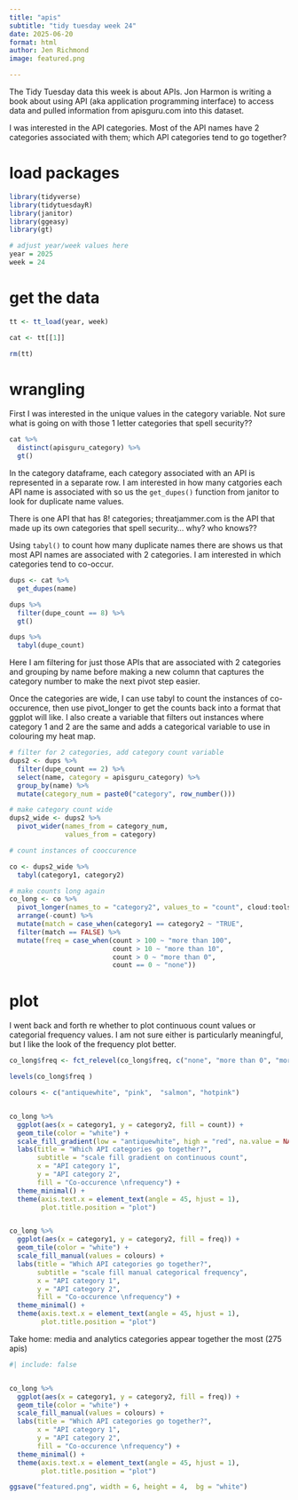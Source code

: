 ```yaml
---
title: "apis"
subtitle: "tidy tuesday week 24"
date: 2025-06-20
format: html
author: Jen Richmond
image: featured.png

---
```


The Tidy Tuesday data this week is about APIs. Jon Harmon is writing a book about using API (aka application programming interface) to access data and pulled information from apisguru.com into this dataset. 

I was interested in the API categories. Most of the API names have 2 categories associated with them; which API categories tend to go together?

# load packages

```r
library(tidyverse)
library(tidytuesdayR)
library(janitor)
library(ggeasy)
library(gt)

# adjust year/week values here
year = 2025
week = 24
```

# get the data

```r

tt <- tt_load(year, week)

cat <- tt[[1]]

rm(tt)

```


# wrangling

First I was interested in the unique values in the category variable. Not sure what is going on with those 1 letter categories that spell security?? 

```r

cat %>%
  distinct(apisguru_category) %>%
  gt()

```

In the category dataframe, each category associated with an API is represented in a separate row. I am interested in how many catgories each API name is associated with so us the `get_dupes()` function from janitor to look for duplicate name values. 

There is one API that has 8! categories; threatjammer.com is the API that made up its own categories that spell security... why? who knows??

Using `tabyl()` to count how many duplicate names there are shows us that most API names are associated with 2 categories. I am interested in which categories tend to co-occur. 

```r

dups <- cat %>%
  get_dupes(name) 

dups %>%
  filter(dupe_count == 8) %>%
  gt()

dups %>%
  tabyl(dupe_count)

```

Here I am filtering for just those APIs that are associated with 2 categories and grouping by name before making a new column that captures the category number to make the next pivot step easier. 

Once the categories are wide, I can use tabyl to count the instances of co-occurence, then use pivot_longer to get the counts back into a format that ggplot will like. I also create a variable that filters out instances where category 1 and 2 are the same and adds a categorical variable to use in  colouring my heat map. 


```r
# filter for 2 categories, add category count variable
dups2 <- dups %>%
  filter(dupe_count == 2) %>%
  select(name, category = apisguru_category) %>%
  group_by(name) %>%
  mutate(category_num = paste0("category", row_number())) 

# make category count wide
dups2_wide <- dups2 %>%
  pivot_wider(names_from = category_num, 
              values_from = category)

# count instances of cooccurence

co <- dups2_wide %>%
  tabyl(category1, category2)

# make counts long again 
co_long <- co %>%
  pivot_longer(names_to = "category2", values_to = "count", cloud:tools) %>%
  arrange(-count) %>%
  mutate(match = case_when(category1 == category2 ~ "TRUE",                            category1 != category2 ~ "FALSE")) %>%
  filter(match == FALSE) %>%
  mutate(freq = case_when(count > 100 ~ "more than 100", 
                          count > 10 ~ "more than 10", 
                          count > 0 ~ "more than 0", 
                          count == 0 ~ "none"))


```

# plot

I went back and forth re whether to plot continuous count values or categorial frequency values. I am not sure either is particularly meaningful, but I like the look of the frequency plot better. 

```r
co_long$freq <- fct_relevel(co_long$freq, c("none", "more than 0", "more than 10", "more than 100"))

levels(co_long$freq )

colours <- c("antiquewhite", "pink",  "salmon", "hotpink")


co_long %>%
  ggplot(aes(x = category1, y = category2, fill = count)) +
  geom_tile(color = "white") +
  scale_fill_gradient(low = "antiquewhite", high = "red", na.value = NA) +
  labs(title = "Which API categories go together?",
       subtitle = "scale fill gradient on continuous count",
       x = "API category 1", 
       y = "API category 2",
       fill = "Co-occurence \nfrequency") +
  theme_minimal() +
  theme(axis.text.x = element_text(angle = 45, hjust = 1), 
        plot.title.position = "plot")


co_long %>%
  ggplot(aes(x = category1, y = category2, fill = freq)) +
  geom_tile(color = "white") +
  scale_fill_manual(values = colours) +
  labs(title = "Which API categories go together?",
       subtitle = "scale fill manual categorical frequency",
       x = "API category 1", 
       y = "API category 2",
       fill = "Co-occurence \nfrequency") +
  theme_minimal() +
  theme(axis.text.x = element_text(angle = 45, hjust = 1), 
        plot.title.position = "plot")


```


Take home: media and analytics categories appear together the most (275 apis)

```r
#| include: false


co_long %>%
  ggplot(aes(x = category1, y = category2, fill = freq)) +
  geom_tile(color = "white") +
  scale_fill_manual(values = colours) +
  labs(title = "Which API categories go together?",
       x = "API category 1", 
       y = "API category 2",
       fill = "Co-occurence \nfrequency") +
  theme_minimal() +
  theme(axis.text.x = element_text(angle = 45, hjust = 1), 
        plot.title.position = "plot")

ggsave("featured.png", width = 6, height = 4,  bg = "white")


```
